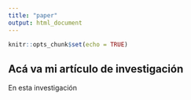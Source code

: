 ---
title: "paper"
output: html_document
---

```{r setup, include=FALSE}
knitr::opts_chunk$set(echo = TRUE)
```

## Acá va mi artículo de investigación 

En esta investigación